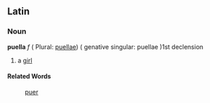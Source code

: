 ==Latin==
===Noun===
'''puella''' ''f'' ( Plural: [[puellae]]) ( genative singular:  puellae )1st declension

#a [[girl]]
====Related Words====
:[[puer]]